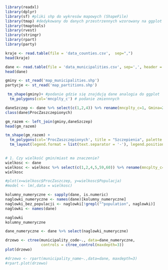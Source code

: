 
```{r}
library(readxl)
library(dplyr)
library(sf) #pliki shp do wykresów mapowych (ShapeFile)
library(tmap) #dedykowany do danych przestrzennych wzorowany na ggplot
library(tmaptools)
library(rvest)
library(stringr)
library(rpart)
library(party)
```

```{r}
kraje <- read.table(file = 'data_counties.csv',  sep=",")
head(kraje)
```

```{r}
dane <- read.table(file = 'data_municipalities.csv', sep=',', header = TRUE)
head(dane)
```

```{r}
gminy <- st_read('map_municipalities.shp') 
partycje <- st_read('map_partitions.shp') 
```

```{r}
 tm_shape(gminy)+ #podanie gdzie się znajdują dane analogia do ggplot
  tm_polygons(col='mncplty_c') # podanie zmiennnych
```

```{r}
daneSzczep <- dane %>% select(c(1,2,4)) %>% rename(mncplty_c=1, Gmina=2, ProcZaszczepionych=3) %>% mutate(ProcZaszczepionych=as.numeric(ProcZaszczepionych, na.rm = TRUE)) #TRZEBA COŚ ZROBIĆ Z PUSTYMI WARTOŚCIAMI
class(dane$ProcZaszczepionych)
```


```{r}
gm_razem <- left_join(gminy,daneSzczep)
head(gm_razem)
```



```{r}
tm_shape(gm_razem) +
  tm_polygons(col='ProcZaszczepionych', title = "Szczepienia", palette = "YlGnBu", style = "kmeans", n = 8) +
  tm_layout(legend.format = list(text.separator = '-'), legend.position = c("left", "bottom"))
          
```

```{r}
# 1. Czy wielkość gmin/miast ma znaczenie?
wielkosc <- dane
wielkosc <- wielkosc %>% select(c(1,2,4,5,59,60)) %>% rename(mncplty_c=1, Nazwa=2, ProcZaszczep=3, Populacja=4, Powierzchnia=5, Zaludnienie=6)
wielkosc
```

```{r}
#plot(x=wielkosc$ProcZaszczep, y=wielkosc$Populacja)
#model <- lm(,data = wielkosc)

```


```{r}
kolumny_numeryczne <- sapply(dane, is.numeric)
naglowki_numeryczne <- names(dane)[kolumny_numeryczne]
naglowki_bez_populacji <- naglowki[!grepl("^population", naglowki)]
naglowki <- names(dane)

naglowki
kolumny_numeryczne

dane_numeryczne <- dane %>% select(naglowki_numeryczne)
```


```{r}
drzewo <- ctree(municipality_code~., data=dane_numeryczne, 
                controls = ctree_control(maxdepth=3))
plot(drzewo)
```

```{r}
#drzewo <- rpart(municipality_name~.,data=dane, maxdepth=3)
#rpart.plot(drzewo)
```

